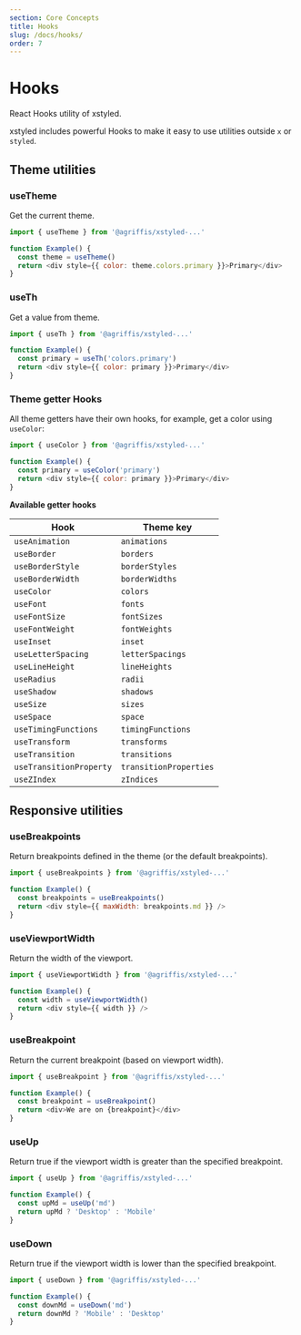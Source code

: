 ```yaml
---
section: Core Concepts
title: Hooks
slug: /docs/hooks/
order: 7
---
```


# Hooks

React Hooks utility of xstyled.

<carbon-ad />

xstyled includes powerful Hooks to make it easy to use utilities outside `x` or `styled`.

## Theme utilities

### useTheme

Get the current theme.

```js
import { useTheme } from '@agriffis/xstyled-...'

function Example() {
  const theme = useTheme()
  return <div style={{ color: theme.colors.primary }}>Primary</div>
}
```

### useTh

Get a value from theme.

```js
import { useTh } from '@agriffis/xstyled-...'

function Example() {
  const primary = useTh('colors.primary')
  return <div style={{ color: primary }}>Primary</div>
}
```

### Theme getter Hooks

All theme getters have their own hooks, for example, get a color using `useColor`:

```js
import { useColor } from '@agriffis/xstyled-...'

function Example() {
  const primary = useColor('primary')
  return <div style={{ color: primary }}>Primary</div>
}
```

**Available getter hooks**

| Hook                    | Theme key              |
| ----------------------- | ---------------------- |
| `useAnimation`          | `animations`           |
| `useBorder`             | `borders`              |
| `useBorderStyle`        | `borderStyles`         |
| `useBorderWidth`        | `borderWidths`         |
| `useColor`              | `colors`               |
| `useFont`               | `fonts`                |
| `useFontSize`           | `fontSizes`            |
| `useFontWeight`         | `fontWeights`          |
| `useInset`              | `inset`                |
| `useLetterSpacing`      | `letterSpacings`       |
| `useLineHeight`         | `lineHeights`          |
| `useRadius`             | `radii`                |
| `useShadow`             | `shadows`              |
| `useSize`               | `sizes`                |
| `useSpace`              | `space`                |
| `useTimingFunctions`    | `timingFunctions`      |
| `useTransform`          | `transforms`           |
| `useTransition`         | `transitions`          |
| `useTransitionProperty` | `transitionProperties` |
| `useZIndex`             | `zIndices`             |

## Responsive utilities

### useBreakpoints

Return breakpoints defined in the theme (or the default breakpoints).

```js
import { useBreakpoints } from '@agriffis/xstyled-...'

function Example() {
  const breakpoints = useBreakpoints()
  return <div style={{ maxWidth: breakpoints.md }} />
}
```

### useViewportWidth

Return the width of the viewport.

```js
import { useViewportWidth } from '@agriffis/xstyled-...'

function Example() {
  const width = useViewportWidth()
  return <div style={{ width }} />
}
```

### useBreakpoint

Return the current breakpoint (based on viewport width).

```js
import { useBreakpoint } from '@agriffis/xstyled-...'

function Example() {
  const breakpoint = useBreakpoint()
  return <div>We are on {breakpoint}</div>
}
```

### useUp

Return true if the viewport width is greater than the specified breakpoint.

```js
import { useUp } from '@agriffis/xstyled-...'

function Example() {
  const upMd = useUp('md')
  return upMd ? 'Desktop' : 'Mobile'
}
```

### useDown

Return true if the viewport width is lower than the specified breakpoint.

```js
import { useDown } from '@agriffis/xstyled-...'

function Example() {
  const downMd = useDown('md')
  return downMd ? 'Mobile' : 'Desktop'
}
```
